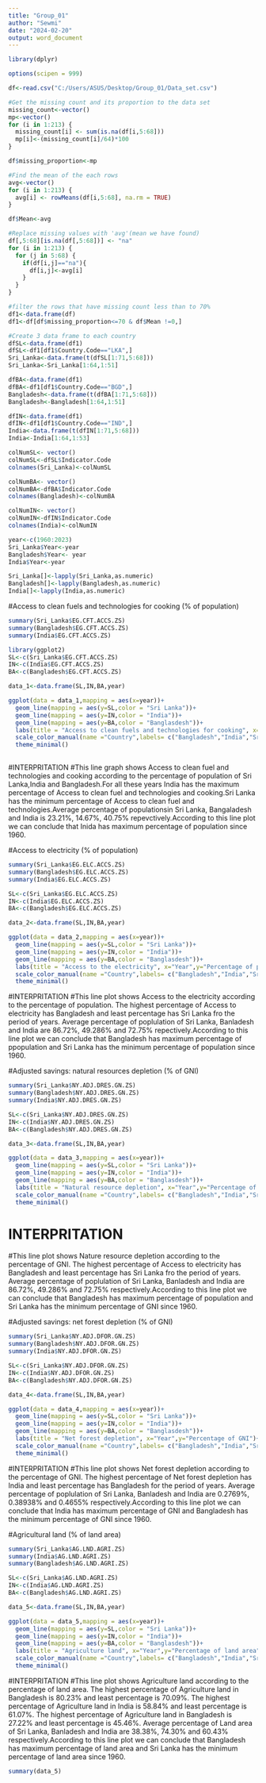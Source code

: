 ```yaml
---
title: "Group_01"
author: "Sewmi"
date: "2024-02-20"
output: word_document
---
```


```r
library(dplyr)

options(scipen = 999)

df<-read.csv("C:/Users/ASUS/Desktop/Group_01/Data_set.csv")
```

```r
#Get the missing count and its proportion to the data set
missing_count<-vector()
mp<-vector()
for (i in 1:213) {
  missing_count[i] <- sum(is.na(df[i,5:68]))
  mp[i]<-(missing_count[i]/64)*100
}

df$missing_proportion<-mp
```
```r
#Find the mean of the each rows
avg<-vector()
for (i in 1:213) {
  avg[i] <- rowMeans(df[i,5:68], na.rm = TRUE)
}

df$Mean<-avg
```

```r
#Replace missing values with 'avg'(mean we have found)
df[,5:68][is.na(df[,5:68])] <- "na"
for (i in 1:213) {
  for (j in 5:68) {
    if(df[i,j]=="na"){
      df[i,j]<-avg[i]
    }
  }
}

#filter the rows that have missing count less than to 70%
df1<-data.frame(df)
df1<-df[df$missing_proportion<=70 & df$Mean !=0,]
```

```r
#Create 3 data frame to each country
dfSL<-data.frame(df1)
dfSL<-df1[df1$Country.Code=="LKA",]
Sri_Lanka<-data.frame(t(dfSL[1:71,5:68]))
Sri_Lanka<-Sri_Lanka[1:64,1:51]

dfBA<-data.frame(df1)
dfBA<-df1[df1$Country.Code=="BGD",]
Bangladesh<-data.frame(t(dfBA[1:71,5:68]))
Bangladesh<-Bangladesh[1:64,1:51]

dfIN<-data.frame(df1)
dfIN<-df1[df1$Country.Code=="IND",]
India<-data.frame(t(dfIN[1:71,5:68]))
India<-India[1:64,1:53]

colNumSL<- vector()
colNumSL<-dfSL$Indicator.Code
colnames(Sri_Lanka)<-colNumSL

colNumBA<- vector()
colNumBA<-dfBA$Indicator.Code
colnames(Bangladesh)<-colNumBA

colNumIN<- vector()
colNumIN<-dfIN$Indicator.Code
colnames(India)<-colNumIN

year<-c(1960:2023)
Sri_Lanka$Year<-year
Bangladesh$Year<- year
India$Year<-year
```

```r
Sri_Lanka[]<-lapply(Sri_Lanka,as.numeric)
Bangladesh[]<-lapply(Bangladesh,as.numeric)
India[]<-lapply(India,as.numeric)
```

#Access to clean fuels and technologies for cooking (% of population)

```r
summary(Sri_Lanka$EG.CFT.ACCS.ZS)
summary(Bangladesh$EG.CFT.ACCS.ZS)
summary(India$EG.CFT.ACCS.ZS)
```

```r
library(ggplot2)
SL<-c(Sri_Lanka$EG.CFT.ACCS.ZS)
IN<-c(India$EG.CFT.ACCS.ZS)
BA<-c(Bangladesh$EG.CFT.ACCS.ZS)

data_1<-data.frame(SL,IN,BA,year)

ggplot(data = data_1,mapping = aes(x=year))+
  geom_line(mapping = aes(y=SL,color = "Sri Lanka"))+
  geom_line(mapping = aes(y=IN,color = "India"))+
  geom_line(mapping = aes(y=BA,color = "Banglasdesh"))+
  labs(title = "Access to clean fuels and technologies for cooking", x="Year",y="Percentage of population")+
  scale_color_manual(name ="Country",labels= c("Bangladesh","India","Sri Lanka"),values = c("blue","black","red"))+
  theme_minimal()
  
```
#INTERPRITATION
#This line graph shows Access to clean fuel and technologies and cooking according to the percentage of population of Sri Lanka,India and Bangladesh.For all these years India has the maximum percentage of Access to clean fuel and technologies and cooking.Sri Lanka has the minimum percentage of Access to clean fuel and technologies.Average percentage of populationsin Sri Lanka, Bangaladesh and India is 23.21%, 14.67%, 40.75% repevctively.According to this line plot we can conclude that Inida has maximum percentage of population since 1960.

#Access to electricity (% of population)
```r
summary(Sri_Lanka$EG.ELC.ACCS.ZS)
summary(Bangladesh$EG.ELC.ACCS.ZS)
summary(India$EG.ELC.ACCS.ZS)
```

```r
SL<-c(Sri_Lanka$EG.ELC.ACCS.ZS)
IN<-c(India$EG.ELC.ACCS.ZS)
BA<-c(Bangladesh$EG.ELC.ACCS.ZS)

data_2<-data.frame(SL,IN,BA,year)

ggplot(data = data_2,mapping = aes(x=year))+
  geom_line(mapping = aes(y=SL,color = "Sri Lanka"))+
  geom_line(mapping = aes(y=IN,color = "India"))+
  geom_line(mapping = aes(y=BA,color = "Banglasdesh"))+
  labs(title = "Access to the electricity", x="Year",y="Percentage of population")+
  scale_color_manual(name ="Country",labels= c("Bangladesh","India","Sri Lanka"),values = c("blue","black","red"))+
  theme_minimal()
```
#INTERPRITATION
#This line plot shows Access to the electricity according to the percentage of population. The highest percentage of Access to electricity has Bangladesh and least percentage has Sri Lanka fro the period of years. Average percentage of poplulation of Sri Lanka, Banladesh and India are 86.72%, 49.286% and 72.75% repectively.According to this line plot we can conclude that Bangladesh has maximum percentage of ppopulation and Sri Lanka has the minimum percentage of population since 1960.

#Adjusted savings: natural resources depletion (% of GNI)
```r
summary(Sri_Lanka$NY.ADJ.DRES.GN.ZS)
summary(Bangladesh$NY.ADJ.DRES.GN.ZS)
summary(India$NY.ADJ.DRES.GN.ZS)
```
```r
SL<-c(Sri_Lanka$NY.ADJ.DRES.GN.ZS)
IN<-c(India$NY.ADJ.DRES.GN.ZS)
BA<-c(Bangladesh$NY.ADJ.DRES.GN.ZS)

data_3<-data.frame(SL,IN,BA,year)

ggplot(data = data_3,mapping = aes(x=year))+
  geom_line(mapping = aes(y=SL,color = "Sri Lanka"))+
  geom_line(mapping = aes(y=IN,color = "India"))+
  geom_line(mapping = aes(y=BA,color = "Banglasdesh"))+
  labs(title = "Natural resource depletion", x="Year",y="Percentage of GNI")+
  scale_color_manual(name ="Country",labels= c("Bangladesh","India","Sri Lanka"),values = c("blue","black","red"))+
  theme_minimal()
```
# INTERPRITATION
#This line plot shows Nature resource depletion according to the percentage of GNI. The highest percentage of Access to electricity has Bangladesh and least percentage has Sri Lanka fro the period of years. Average percentage of poplulation of Sri Lanka, Banladesh and India are 86.72%, 49.286% and 72.75% respectively.According to this line plot we can conclude that Bangladesh has maximum percentage of population and Sri Lanka has the minimum percentage of GNI since 1960.

#Adjusted savings: net forest depletion (% of GNI)
```r
summary(Sri_Lanka$NY.ADJ.DFOR.GN.ZS)
summary(Bangladesh$NY.ADJ.DFOR.GN.ZS)
summary(India$NY.ADJ.DFOR.GN.ZS)
```
```r
SL<-c(Sri_Lanka$NY.ADJ.DFOR.GN.ZS)
IN<-c(India$NY.ADJ.DFOR.GN.ZS)
BA<-c(Bangladesh$NY.ADJ.DFOR.GN.ZS)

data_4<-data.frame(SL,IN,BA,year)

ggplot(data = data_4,mapping = aes(x=year))+
  geom_line(mapping = aes(y=SL,color = "Sri Lanka"))+
  geom_line(mapping = aes(y=IN,color = "India"))+
  geom_line(mapping = aes(y=BA,color = "Banglasdesh"))+
  labs(title = "Net forest depletion", x="Year",y="Percentage of GNI")+
  scale_color_manual(name ="Country",labels= c("Bangladesh","India","Sri Lanka"),values = c("blue","black","red"))+
  theme_minimal()
```
#INTERPRITATION
#This line plot shows Net forest depletion according to the percentage of GNI. The highest percentage of Net forest depletion has India and least percentage has Bangladesh for the period of years. Average percentage of poplulation of Sri Lanka, Banladesh and India are 0.2769%, 0.38938% and 0.4655% respectively.According to this line plot we can conclude that India has maximum percentage of GNI and Bangladesh has the minimum percentage of GNI since 1960.

#Agricultural land (% of land area)
```r
summary(Sri_Lanka$AG.LND.AGRI.ZS)
summary(India$AG.LND.AGRI.ZS)
summary(Bangladesh$AG.LND.AGRI.ZS)
```
```r
SL<-c(Sri_Lanka$AG.LND.AGRI.ZS)
IN<-c(India$AG.LND.AGRI.ZS)
BA<-c(Bangladesh$AG.LND.AGRI.ZS)

data_5<-data.frame(SL,IN,BA,year)

ggplot(data = data_5,mapping = aes(x=year))+
  geom_line(mapping = aes(y=SL,color = "Sri Lanka"))+
  geom_line(mapping = aes(y=IN,color = "India"))+
  geom_line(mapping = aes(y=BA,color = "Banglasdesh"))+
  labs(title = "Agriculture land", x="Year",y="Percentage of land area")+
  scale_color_manual(name ="Country",labels= c("Bangladesh","India","Sri_Lanka"),values = c("blue","black","red"))+
  theme_minimal()
```
#INTERPRITATION
#This line plot shows Agriculture land according to the percentage of land area. The highest percentage of Agriculture land in Bangladesh is 80.23% and least percentage is 70.09%. The highest percentage of Agriculture land in India is 58.84% and least percentage is 61.07%. The highest percentage of Agriculture land in Bangladesh is 27.22% and least percentage is 45.46%. Average percentage of Land area of Sri Lanka, Banladesh and India are 38.38%, 74.30% and 60.43% respectively.According to this line plot we can conclude that Bangladesh has maximum percentage of land area and Sri Lanka has the minimum percentage of land area since 1960.

```r
summary(data_5)
```



